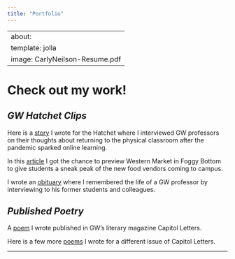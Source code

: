 ```yaml
---
title: "Portfolio"
---
```


---
about:
  template: jolla
  image: CarlyNeilson-Resume.pdf
---

# Check out my work!

## *GW Hatchet Clips*

Here is a [story](https://www.gwhatchet.com/2021/08/30/faculty-return-to-classrooms-after-nearly-three-semesters-of-remote-learning/) I wrote for the Hatchet where I interviewed GW professors on their thoughts about returning to the physical classroom after the pandemic sparked online learning.

In this [article](https://www.gwhatchet.com/2021/08/30/what-to-expect-from-western-market/) I got the chance to preview Western Market in Foggy Bottom to give students a sneak peak of the new food vendors coming to campus.

I wrote an [obituary](https://www.gwhatchet.com/2021/04/19/assistant-professor-of-health-sciences-dies-at-73-in-a-house-fire/) where I remembered the life of a GW professor by interviewing to his former students and colleagues.

## *Published Poetry*

A [poem](https://issuu.com/gwcapitolletters/docs/version_for_issu) I wrote published in GW's literary magazine Capitol Letters.

Here is a few more [poems](https://issuu.com/gwcapitolletters/docs/valentines) I wrote for a different issue of Capitol Letters.

------------------------------------------------------------------------
